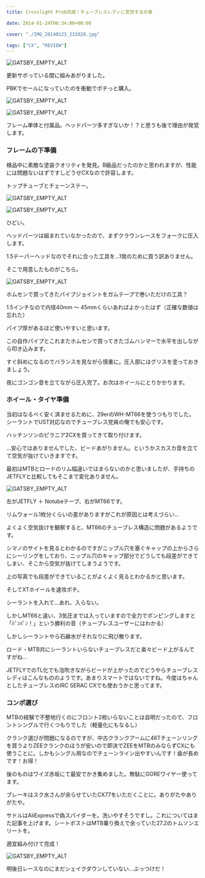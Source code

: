 ---
title: Crosslight Pro6完成！チューブレスレディに苦労するの巻

date: 2014-01-24T06:34:00+00:00

cover: "./IMG_20140123_232028.jpg"

tags: ["CX", "REVIEW"]
---

![GATSBY_EMPTY_ALT](./IMG_20140123_232028.jpg)

更新サボっている間に組みあがりました。

PBKでセールになっていたのを衝動でポチっと購入。

![GATSBY_EMPTY_ALT](./IMG_20140110_231831.jpg)

![GATSBY_EMPTY_ALT](./IMG_20140110_231909.jpg)

フレーム単体と付属品。ヘッドパーツ多すぎないか！？と思うも後で理由が発覚します。

### フレームの下準備

検品中に素敵な塗装クオリティを発見。B級品だったのかと思われますが、性能には問題ないはずですしどうせCXなので許容します。

トップチューブとチェーンステー。

![GATSBY_EMPTY_ALT](./IMG_20140110_234237.jpg)

![GATSBY_EMPTY_ALT](./IMG_20140110_234313.jpg)

ひどい。

ヘッドパーツは組まれていなかったので、まずクラウンレースをフォークに圧入します。

1.5テーパーヘッドなのでそれに合った工具を…1発のために買う訳ありません。

そこで用意したものがこちら。

![GATSBY_EMPTY_ALT](./IMG_20140111_191109.jpg)

ホムセンで買ってきたパイプジョイントをガムテープで巻いただけの工具？

1.5インチなので内径40mm ～ 45mmくらいあればよかったはず（正確な数値は忘れた）

パイプ厚があるほど使いやすいと思います。

この自作パイプとこれまたホムセンで買ってきたゴムハンマーで水平を出しながら叩き込みます。

すぐ斜めになるのでバランスを見ながら慎重に。圧入部にはグリスを塗っておきましょう。

夜にゴンゴン音を立てながら圧入完了。お次はホイールにとりかかります。

### ホイール・タイヤ準備

当初はなるべく安く済ませるために、29erのWH-MT66を使うつもりでした。シーラントでUST対応なのでチューブレス党員の俺でも安心です。

ハッチンソンのピラニア2CXを買ってきて取り付けます。

…安心ではありませんでした、ビードあがりません。というかスカスカ音を立てて空気が抜けていきますです。

最初はMTBとロードのリム幅違いではまらないのかと思いましたが、手持ちのJETFLYと比較してもそこまで変化ありません。

![GATSBY_EMPTY_ALT](./IMG_20140113_183454.jpg)

左がJETFLY ＋ Notubeテープ、右がMT66です。

リムウォール1枚分くらいの差がありますがこれが原因とは考えづらい…

よくよく空気抜けを観察すると、MT66のチューブレス構造に問題があるようです。

シマノのサイトを見るとわかるのですがニップル穴を塞ぐキャップの上からさらにシーリングをしており、ニップル穴のキャップ部分でどうしても段差ができてしまい、そこから空気が抜けてしまうようです。

上の写真でも段差ができていることがよくよく見るとわかるかと思います。

そしてXTホイールを速攻ポチ。

シーラントを入れて…あれ、入らない。

しかしMT66と違い、3気圧までは入っていますので全力でポンピングしますと「ﾊﾟﾝﾊﾟﾝ！」という勝利の音（チューブレスユーザーにはわかる）

しかしシーラントやら石鹸水がそれなりに飛び散ります。

ロード・MTB共にシーラントいらないチューブレスだと楽々ビード上がるんですがね…

JETFLYでのTL化でも泡吹きながらビードが上がったのでどうやらチューブレスレディはこんなもののようです。あまりスマートではないですね。今度はちゃんとしたチューブレスのIRC SERAC CXでも使おうかと思ってます。

### コンポ選び

MTBの経験で不整地行くのにフロント2枚いらないことは自明だったので、フロントシングルで行くつもりでした（軽量化にもなるし）

クランク選びが問題になるのですが、中古クランクアームに46Tチェーンリングを買うよりZEEクランクのほうが安いので即決でZEEをMTBのみならずCXにも使うことに。しかもシングル用なのでチェーンライン出やすいんです！歯が長めです！お得！

後のものはワイズ赤坂にて最安でかき集めました。無駄にGOREワイヤー使ってます。

ブレーキはスク水さんが余らせていたCX77をいただくことに。ありがたやありがたや。

サドルはAliExpressで偽スパイダーを。洗いやすそうですし。これについてはまた記事を上げます。シートポストはMTB乗り換えで余っていた27.2のトムソンエリートを。

適宜組み付けて完成！

![GATSBY_EMPTY_ALT](./IMG_20140123_232028.jpg)

明後日レースなのにまだシェイクダウンしていない…ぶっつけだ！
